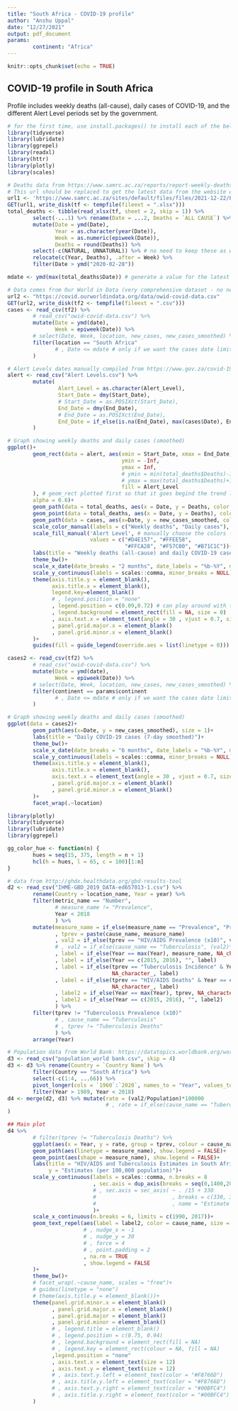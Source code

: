 ```yaml
---
title: "South Africa - COVID-19 profile"
author: "Anshu Uppal"
date: "12/27/2021"
output: pdf_document
params:
        continent: "Africa"
---
```


```r
knitr::opts_chunk$set(echo = TRUE)
```

## COVID-19 profile in South Africa

Profile includes weekly deaths (all-cause), daily cases of COVID-19, and the different Alert Level periods set by the government.

```r
# for the first time, use install.packages() to install each of the below packages, then you can run the lines below
library(tidyverse)
library(lubridate)
library(ggrepel)
library(readxl)
library(httr)
library(plotly)
library(scales)

# Deaths data from https://www.samrc.ac.za/reports/report-weekly-deaths-south-africa
# This url should be replaced to get the latest data from the website on deaths
url1 <- 'https://www.samrc.ac.za/sites/default/files/files/2021-12-22/Estimated%20deaths%20for%20SA%2020%20Dec%202021%20with%20adj2.xlsx'
GET(url1, write_disk(tf <- tempfile(fileext = ".xlsx")))
total_deaths <- tibble(read_xlsx(tf, sheet = 2, skip = 1)) %>% 
        select(-...1) %>% rename(Date = ...2, Deaths = `ALL CAUSE`) %>% drop_na(Date) %>%
        mutate(Date = ymd(Date),
               Year = as.character(year(Date)),
               Week = as.numeric(epiweek(Date)),
               Deaths = round(Deaths)) %>%
        select(-c(NATURAL, UNNATURAL)) %>% # no need to keep these as we want "All cause"
        relocate(c(Year, Deaths), .after = Week) %>%
        filter(Date > ymd("2020-02-28"))

mdate <- ymd(max(total_deaths$Date)) # generate a value for the latest date in the deaths data

# Data comes from Our World in Data (very comprehensive dataset - no need to update this link): https://ourworldindata.org/coronavirus/country/south-africa
url2 <- "https://covid.ourworldindata.org/data/owid-covid-data.csv"
GET(url2, write_disk(tf2 <- tempfile(fileext = ".csv")))
cases <- read_csv(tf2) %>%
        # read_csv("owid-covid-data.csv") %>%
        mutate(Date = ymd(date),
               Week = epiweek(Date)) %>%
        # select(Date, Week, location, new_cases, new_cases_smoothed) %>%
        filter(location == "South Africa"
               # , Date <= mdate # only if we want the cases date limits to be the same as the deaths date limits
        )

# Alert Levels dates manually compiled from https://www.gov.za/covid-19/about/about-alert-system
alert <- read_csv("Alert Levels.csv") %>% 
        mutate(
                Alert_Level = as.character(Alert_Level),
                Start_Date = dmy(Start_Date),
                # Start_Date = as.POSIXct(Start_Date),
                End_Date = dmy(End_Date),
                # End_Date = as.POSIXct(End_Date),
                End_Date = if_else(is.na(End_Date), max(cases$Date), End_Date)
        )
```

```r
# Graph showing weekly deaths and daily cases (smoothed)
ggplot()+
        geom_rect(data = alert, aes(xmin = Start_Date, xmax = End_Date, # alert level shadings
                                    ymin = -Inf, 
                                    ymax = Inf,
                                    # ymin = min(total_deaths$Deaths)-100, 
                                    # ymax = max(total_deaths$Deaths)+100,
                                    fill = Alert_Level
        ), # geom_rect plotted first so that it goes begind the trend lines
        alpha = 0.6)+
        geom_path(data = total_deaths, aes(x = Date, y = Deaths, color = "blue"), size = 1)+ # not sure why colors get inverted for cases and deaths
        geom_point(data = total_deaths, aes(x = Date, y = Deaths), color = "red", size = 1)+
        geom_path(data = cases, aes(x=Date, y = new_cases_smoothed, color = "red"), size = 1)+
        scale_color_manual(labels = c("Weekly deaths", "Daily cases"), values = c("red", "blue"))+
        scale_fill_manual('Alert Level', # manually choose the colors for the alert level shades
                          values = c("#D4E157", "#FFEE58", 
                                     "#FFCA28", "#F57C00", "#B71C1C"))+
        labs(title = "Weekly deaths (all-cause) and daily COVID-19 cases (7-day smoothed)", color = "")+
        theme_bw()+
        scale_x_date(date_breaks = "2 months", date_labels = "%b-%Y", minor_breaks = NULL)+
        scale_y_continuous(labels = scales::comma, minor_breaks = NULL)+
        theme(axis.title.y = element_blank(),
              axis.title.x = element_blank(),
              legend.key=element_blank()
              # , legend.position = "none"
              , legend.position = c(0.09,0.72) # can play around with these to get a good legend positioning
              , legend.background = element_rect(fill = NA, size = 0)
              , axis.text.x = element_text(angle = 30 , vjust = 0.7, size = 13)
              , panel.grid.major.x = element_blank()
              , panel.grid.minor.x = element_blank()
        )+
        guides(fill = guide_legend(override.aes = list(linetype = 0))) # get rid of lines in legend squares
```

```r
cases2 <- read_csv(tf2) %>%
        # read_csv("owid-covid-data.csv") %>%
        mutate(Date = ymd(date),
               Week = epiweek(Date)) %>%
        # select(Date, Week, location, new_cases, new_cases_smoothed) %>%
        filter(continent == params$continent
               # , Date <= mdate # only if we want the cases date limits to be the same as the deaths date limits
        )
```

```r
# Graph showing weekly deaths and daily cases (smoothed)
ggplot(data = cases2)+
        geom_path(aes(x=Date, y = new_cases_smoothed), size = 1)+
        labs(title = "Daily COVID-19 cases (7-day smoothed)")+
        theme_bw()+
        scale_x_date(date_breaks = "6 months", date_labels = "%b-%Y", minor_breaks = NULL)+
        scale_y_continuous(labels = scales::comma, minor_breaks = NULL)+
        theme(axis.title.y = element_blank(),
              axis.title.x = element_blank(),
              axis.text.x = element_text(angle = 30 , vjust = 0.7, size = 13)
              , panel.grid.major.x = element_blank()
              , panel.grid.minor.x = element_blank()
        )+
        facet_wrap(.~location)
```

```r
library(plotly)
library(tidyverse)
library(lubridate)
library(ggrepel)

gg_color_hue <- function(n) {
        hues = seq(15, 375, length = n + 1)
        hcl(h = hues, l = 65, c = 100)[1:n]
}

# data from http://ghdx.healthdata.org/gbd-results-tool
d2 <- read_csv("IHME-GBD_2019_DATA-ed657013-1.csv") %>% 
        rename(Country = location_name, Year = year) %>%
        filter(metric_name == "Number",
               # measure_name != "Prevalence",
               Year < 2018
               ) %>%
        mutate(measure_name = if_else(measure_name == "Prevalence", "Prevalence (x10)", measure_name)
               , tprev = paste(cause_name, measure_name)
               , val2 = if_else(tprev == "HIV/AIDS Prevalence (x10)", val/10, val)
               # , val2 = if_else(cause_name == "Tuberculosis", (val2)*3, val2)
               , label = if_else(Year == max(Year), measure_name, NA_character_)
               , label = if_else(Year == c(2015, 2016), "", label)
               , label = if_else(tprev == "Tuberculosis Incidence" & Year == c(2015, 2016), 
                                 NA_character_, label)
               , label = if_else(tprev == "HIV/AIDS Deaths" & Year == c(2015,2016), 
                                 NA_character_, label)
               , label2 = if_else(Year == max(Year), tprev, NA_character_)
               , label2 = if_else(Year == c(2015, 2016), "", label2)
               ) %>%
        filter(tprev != "Tuberculosis Prevalence (x10)"
               # , cause_name == "Tuberculosis"
               # , tprev != "Tuberculosis Deaths"
               ) %>%
        arrange(Year)

# Population data from World Bank: https://datatopics.worldbank.org/world-development-indicators/themes/people.html
d3 <- read_csv("population_world bank.csv", skip = 4) 
d3 <- d3 %>% rename(Country = `Country Name`) %>%
        filter(Country == "South Africa") %>%
        select(-c(1:4, ...66)) %>%
        pivot_longer(cols = `1960`:`2020`, names_to = "Year", values_to = "Population") %>%
        filter(Year > 1989, Year < 2018)
d4 <- merge(d2, d3) %>% mutate(rate = (val2/Population)*100000
                               # , rate = if_else(cause_name == "Tuberculosis", (rate-330)*15, rate)
)
```

```r
## Main plot
d4 %>% 
        # filter(tprev != "Tuberculosis Deaths") %>%
        ggplot(aes(x = Year, y = rate, group = tprev, colour = cause_name))+
        geom_path(aes(linetype = measure_name), show.legend = FALSE)+
        geom_point(aes(shape = measure_name), show.legend = FALSE)+
        labs(title = "HIV/AIDS and Tuberculosis Estimates in South Africa, 1990-2017",
             y = "Estimates (per 100,000 population)")+
        scale_y_continuous(labels = scales::comma, n.breaks = 8
                           , sec.axis = dup_axis(breaks = seq(0,1400,200))
                           # , sec.axis = sec_axis( ~ . /15 + 330
                           #                        , breaks = c(330, 350, 375, 400, 425)
                           #                        , name = "Estimate for Tuberculosis (per 100,000 population)")
                           )+
        scale_x_continuous(n.breaks = 6, limits = c(1990, 2017))+
        geom_text_repel(aes(label = label2, color = cause_name, size = 12)
                        # , nudge_x = -1
                        # , nudge_y = 30
                        # , force = 4
                        # , point.padding = 2
                        , na.rm = TRUE
                        , show.legend = FALSE
        )+
        theme_bw()+
        # facet_wrap(.~cause_name, scales = "free")+
        # guides(linetype = "none")
        # theme(axis.title.y = element_blank())+
        theme(panel.grid.minor.x = element_blank()
              , panel.grid.major.x = element_blank()
              , panel.grid.major = element_blank()
              , panel.grid.minor = element_blank()
              # , legend.title = element_blank()
              # , legend.position = c(0.75, 0.94)
              # , legend.background = element_rect(fill = NA)
              # , legend.key = element_rect(colour = NA, fill = NA)
              ,legend.position = "none"
              , axis.text.x = element_text(size = 12)
              , axis.text.y = element_text(size = 12)
              # , axis.text.y.left = element_text(color = "#F8766D")
              # , axis.title.y.left = element_text(color = "#F8766D")
              # , axis.text.y.right = element_text(color = "#00BFC4")
              # , axis.title.y.right = element_text(color = "#00BFC4")
        )
```